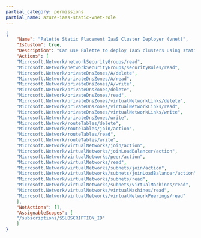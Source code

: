 ```yaml
---
partial_category: permissions
partial_name: azure-iaas-static-vnet-role
---
```

```json
{
    "Name": "Palette Static Placement IaaS Cluster Deployer (vnet)",
    "IsCustom": true,
    "Description": "Can use Palette to deploy IaaS clusters using static placement. This role contains the permissions that must be applied at the virtual network scope level.",
    "Actions": [
    "Microsoft.Network/networkSecurityGroups/read",
    "Microsoft.Network/networkSecurityGroups/securityRules/read",
    "Microsoft.Network/privateDnsZones/A/delete",
    "Microsoft.Network/privateDnsZones/A/read",
    "Microsoft.Network/privateDnsZones/A/write",
    "Microsoft.Network/privateDnsZones/delete",
    "Microsoft.Network/privateDnsZones/read",
    "Microsoft.Network/privateDnsZones/virtualNetworkLinks/delete",
    "Microsoft.Network/privateDnsZones/virtualNetworkLinks/read",
    "Microsoft.Network/privateDnsZones/virtualNetworkLinks/write",
    "Microsoft.Network/privateDnsZones/write",
    "Microsoft.Network/routeTables/delete",
    "Microsoft.Network/routeTables/join/action",
    "Microsoft.Network/routeTables/read",
    "Microsoft.Network/routeTables/write",
    "Microsoft.Network/virtualNetworks/join/action",
    "Microsoft.Network/virtualNetworks/joinLoadBalancer/action",
    "Microsoft.Network/virtualNetworks/peer/action",
    "Microsoft.Network/virtualNetworks/read",
    "Microsoft.Network/virtualNetworks/subnets/join/action",
    "Microsoft.Network/virtualNetworks/subnets/joinLoadBalancer/action",
    "Microsoft.Network/virtualNetworks/subnets/read",
    "Microsoft.Network/virtualNetworks/subnets/virtualMachines/read",
    "Microsoft.Network/virtualNetworks/virtualMachines/read",
    "Microsoft.Network/virtualNetworks/virtualNetworkPeerings/read"
    ],
    "NotActions": [],
    "AssignableScopes": [
    "/subscriptions/$SUBSCRIPTION_ID"
    ]
}
```